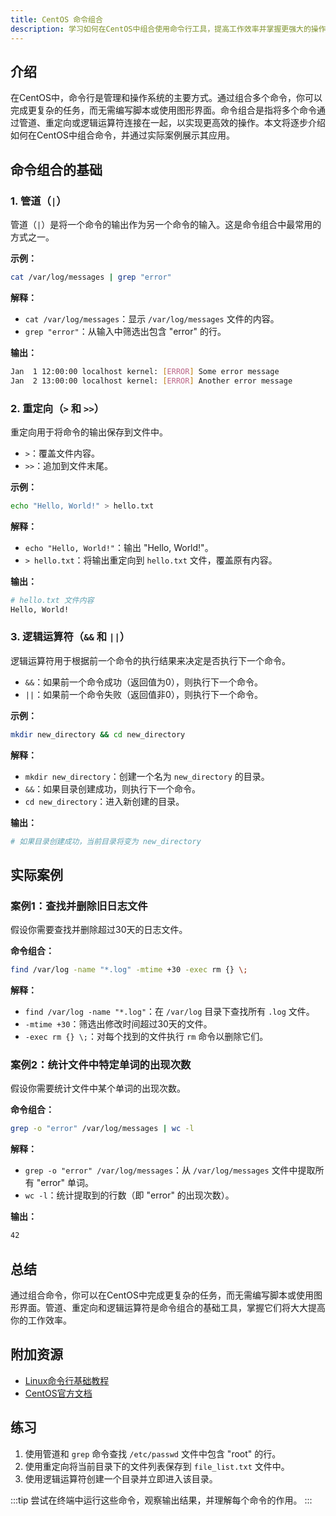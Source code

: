 ```yaml
---
title: CentOS 命令组合
description: 学习如何在CentOS中组合使用命令行工具，提高工作效率并掌握更强大的操作技巧。
---
```


## 介绍

在CentOS中，命令行是管理和操作系统的主要方式。通过组合多个命令，你可以完成更复杂的任务，而无需编写脚本或使用图形界面。命令组合是指将多个命令通过管道、重定向或逻辑运算符连接在一起，以实现更高效的操作。本文将逐步介绍如何在CentOS中组合命令，并通过实际案例展示其应用。

## 命令组合的基础

### 1. 管道（`|`）

管道（`|`）是将一个命令的输出作为另一个命令的输入。这是命令组合中最常用的方式之一。

**示例：**

```bash
cat /var/log/messages | grep "error"
```

**解释：**
- `cat /var/log/messages`：显示 `/var/log/messages` 文件的内容。
- `grep "error"`：从输入中筛选出包含 "error" 的行。

**输出：**
```bash
Jan  1 12:00:00 localhost kernel: [ERROR] Some error message
Jan  2 13:00:00 localhost kernel: [ERROR] Another error message
```

### 2. 重定向（`>` 和 `>>`）

重定向用于将命令的输出保存到文件中。

- `>`：覆盖文件内容。
- `>>`：追加到文件末尾。

**示例：**

```bash
echo "Hello, World!" > hello.txt
```

**解释：**
- `echo "Hello, World!"`：输出 "Hello, World!"。
- `> hello.txt`：将输出重定向到 `hello.txt` 文件，覆盖原有内容。

**输出：**
```bash
# hello.txt 文件内容
Hello, World!
```

### 3. 逻辑运算符（`&&` 和 `||`）

逻辑运算符用于根据前一个命令的执行结果来决定是否执行下一个命令。

- `&&`：如果前一个命令成功（返回值为0），则执行下一个命令。
- `||`：如果前一个命令失败（返回值非0），则执行下一个命令。

**示例：**

```bash
mkdir new_directory && cd new_directory
```

**解释：**
- `mkdir new_directory`：创建一个名为 `new_directory` 的目录。
- `&&`：如果目录创建成功，则执行下一个命令。
- `cd new_directory`：进入新创建的目录。

**输出：**
```bash
# 如果目录创建成功，当前目录将变为 new_directory
```

## 实际案例

### 案例1：查找并删除旧日志文件

假设你需要查找并删除超过30天的日志文件。

**命令组合：**

```bash
find /var/log -name "*.log" -mtime +30 -exec rm {} \;
```

**解释：**
- `find /var/log -name "*.log"`：在 `/var/log` 目录下查找所有 `.log` 文件。
- `-mtime +30`：筛选出修改时间超过30天的文件。
- `-exec rm {} \;`：对每个找到的文件执行 `rm` 命令以删除它们。

### 案例2：统计文件中特定单词的出现次数

假设你需要统计文件中某个单词的出现次数。

**命令组合：**

```bash
grep -o "error" /var/log/messages | wc -l
```

**解释：**
- `grep -o "error" /var/log/messages`：从 `/var/log/messages` 文件中提取所有 "error" 单词。
- `wc -l`：统计提取到的行数（即 "error" 的出现次数）。

**输出：**
```bash
42
```

## 总结

通过组合命令，你可以在CentOS中完成更复杂的任务，而无需编写脚本或使用图形界面。管道、重定向和逻辑运算符是命令组合的基础工具，掌握它们将大大提高你的工作效率。

## 附加资源

- [Linux命令行基础教程](https://www.example.com/linux-command-line-tutorial)
- [CentOS官方文档](https://www.centos.org/docs/)

## 练习

1. 使用管道和 `grep` 命令查找 `/etc/passwd` 文件中包含 "root" 的行。
2. 使用重定向将当前目录下的文件列表保存到 `file_list.txt` 文件中。
3. 使用逻辑运算符创建一个目录并立即进入该目录。

:::tip
尝试在终端中运行这些命令，观察输出结果，并理解每个命令的作用。
:::